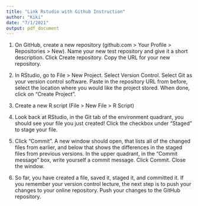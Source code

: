 ```yaml
---
title: "Link Rstudio with Github Instruction"
author: "Kiki"
date: "7/1/2021"
output: pdf_document
---
```


1. On GitHub, create a new repository (github.com > Your Profile > Repositories > New). Name your new test repository and give it a short description. Click Create repository. Copy the URL for your new repository.

2. In RStudio, go to File > New Project. Select Version Control. Select Git as your version control software. Paste in the repository URL from before, select the location where you would like the project stored. When done, click on “Create Project”.

3. Create a new R script (File > New File > R Script)

4. Look back at RStudio, in the Git tab of the environment quadrant, you should see your file you just created! Click the checkbox under “Staged” to stage your file.

5. Click “Commit”. A new window should open, that lists all of the changed files from earlier, and below that shows the differences in the staged files from previous versions. In the upper quadrant, in the “Commit message” box, write yourself a commit message. Click Commit. Close the window.

6. So far, you have created a file, saved it, staged it, and committed it. If you remember your version control lecture, the next step is to push your changes to your online repository. Push your changes to the GitHub repository.


